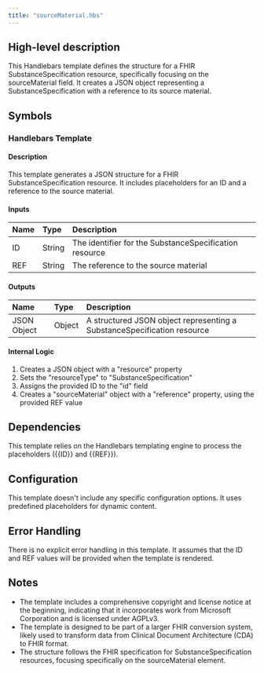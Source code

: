 ```yaml
---
title: "sourceMaterial.hbs"
---
```


## High-level description
This Handlebars template defines the structure for a FHIR SubstanceSpecification resource, specifically focusing on the sourceMaterial field. It creates a JSON object representing a SubstanceSpecification with a reference to its source material.

## Symbols

### Handlebars Template
#### Description
This template generates a JSON structure for a FHIR SubstanceSpecification resource. It includes placeholders for an ID and a reference to the source material.

#### Inputs
| Name | Type | Description |
|:-----|:-----|:------------|
| ID | String | The identifier for the SubstanceSpecification resource |
| REF | String | The reference to the source material |

#### Outputs
| Name | Type | Description |
|:-----|:-----|:------------|
| JSON Object | Object | A structured JSON object representing a SubstanceSpecification resource |

#### Internal Logic
1. Creates a JSON object with a "resource" property
2. Sets the "resourceType" to "SubstanceSpecification"
3. Assigns the provided ID to the "id" field
4. Creates a "sourceMaterial" object with a "reference" property, using the provided REF value

## Dependencies
This template relies on the Handlebars templating engine to process the placeholders ({{ID}} and {{REF}}).

## Configuration
This template doesn't include any specific configuration options. It uses predefined placeholders for dynamic content.

## Error Handling
There is no explicit error handling in this template. It assumes that the ID and REF values will be provided when the template is rendered.

## Notes
- The template includes a comprehensive copyright and license notice at the beginning, indicating that it incorporates work from Microsoft Corporation and is licensed under AGPLv3.
- The template is designed to be part of a larger FHIR conversion system, likely used to transform data from Clinical Document Architecture (CDA) to FHIR format.
- The structure follows the FHIR specification for SubstanceSpecification resources, focusing specifically on the sourceMaterial element.